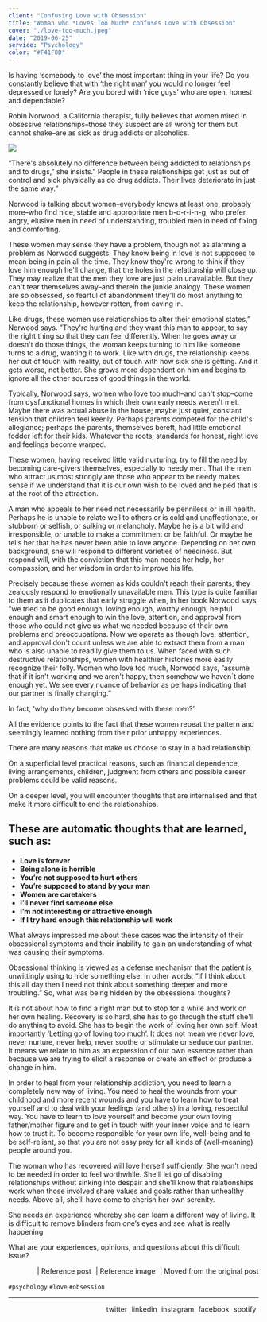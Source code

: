 ```yaml
---
client: "Confusing Love with Obsession"
title: "Woman who *Loves Too Much* confuses Love with Obsession"
cover: "./love-too-much.jpeg"
date: "2019-06-25"
service: "Psychology"
color: "#F41F8D"
---
```


Is having ‘somebody to love’ the most important thing in your life? Do you constantly believe that with ‘the right man’ you would no longer feel depressed or lonely? Are you bored with ‘nice guys’ who are open, honest and dependable?

Robin Norwood, a California therapist, fully believes that women mired in obsessive relationships–those they suspect are all wrong for them but cannot shake–are as sick as drug addicts or alcoholics.

![](./love-too-much.jpeg)

“There's absolutely no difference between being addicted to relationships and to drugs,” she insists.” People in these relationships get just as out of control and sick physically as do drug addicts. Their lives deteriorate in just the same way.”

Norwood is talking about women–everybody knows at least one, probably more–who find nice, stable and appropriate men b-o-r-i-n-g, who prefer angry, elusive men in need of understanding, troubled men in need of fixing and comforting.

These women may sense they have a problem, though not as alarming a problem as Norwood suggests. They know being in love is not supposed to mean being in pain all the time. They know they're wrong to think if they love him enough he'll change, that the holes in the relationship will close up. They may realize that the men they love are just plain unavailable. But they can't tear themselves away–and therein the junkie analogy. These women are so obsessed, so fearful of abandonment they'll do most anything to keep the relationship, however rotten, from caving in.

Like drugs, these women use relationships to alter their emotional states,” Norwood says. ”They're hurting and they want this man to appear, to say the right thing so that they can feel differently. When he goes away or doesn't do those things, the woman keeps turning to him like someone turns to a drug, wanting it to work. Like with drugs, the relationship keeps her out of touch with reality, out of touch with how sick she is getting. And it gets worse, not better. She grows more dependent on him and begins to ignore all the other sources of good things in the world.

Typically, Norwood says, women who love too much–and can't stop–come from dysfunctional homes in which their own early needs weren't met. Maybe there was actual abuse in the house; maybe just quiet, constant tension that children feel keenly. Perhaps parents competed for the child's allegiance; perhaps the parents, themselves bereft, had little emotional fodder left for their kids. Whatever the roots, standards for honest, right love and feelings become warped.

These women, having received little valid nurturing, try to fill the need by becoming care-givers themselves, especially to needy men. That the men who attract us most strongly are those who appear to be needy makes sense if we understand that it is our own wish to be loved and helped that is at the root of the attraction.

A man who appeals to her need not necessarily be penniless or in ill health. Perhaps he is unable to relate well to others or is cold and unaffectionate, or stubborn or selfish, or sulking or melancholy. Maybe he is a bit wild and irresponsible, or unable to make a commitment or be faithful. Or maybe he tells her that he has never been able to love anyone. Depending on her own background, she will respond to different varieties of neediness. But respond will, with the conviction that this man needs her help, her compassion, and her wisdom in order to improve his life.

Precisely because these women as kids couldn't reach their parents, they zealously respond to emotionally unavailable men. This type is quite familiar to them as it duplicates that early struggle when, in her book Norwood says, ”we tried to be good enough, loving enough, worthy enough, helpful enough and smart enough to win the love, attention, and approval from those who could not give us what we needed because of their own problems and preoccupations. Now we operate as though love, attention, and approval don't count unless we are able to extract them from a man who is also unable to readily give them to us. When faced with such destructive relationships, women with healthier histories more easily recognize their folly. Women who love too much, Norwood says, ”assume that if it isn't working and we aren't happy, then somehow we haven`t done enough yet. We see every nuance of behavior as perhaps indicating that our partner is finally changing.”

In fact, ‘why do they become obsessed with these men?’

All the evidence points to the fact that these women repeat the pattern and seemingly learned nothing from their prior unhappy experiences.

There are many reasons that make us choose to stay in a bad relationship.

On a superficial level practical reasons, such as financial dependence, living arrangements, children, judgment from others and possible career problems could be valid reasons.

On a deeper level, you will encounter thoughts that are internalised and that make it more difficult to end the relationships.

## These are automatic thoughts that are learned, such as:

- **Love is forever**
- **Being alone is horrible**
- **You’re not supposed to hurt others**
- **You’re supposed to stand by your man**
- **Women are caretakers**
- **I’ll never find someone else**
- **I’m not interesting or attractive enough**
- **If I try hard enough this relationship will work**

What always impressed me about these cases was the intensity of their obsessional symptoms and their inability to gain an understanding of what was causing their symptoms.

Obsessional thinking is viewed as a defense mechanism that the patient is unwittingly using to hide something else. In other words, “if I think about this all day then I need not think about something deeper and more troubling.” So, what was being hidden by the obsessional thoughts?

It is not about how to find a right man but to stop for a while and work on her own healing. Recovery is so hard, she has to go through the stuff she'll do anything to avoid. She has to begin the work of loving her own self. Most importantly ‘Letting go of loving too much’. It does not mean we never love, never nurture, never help, never soothe or stimulate or seduce our partner. It means we relate to him as an expression of our own essence rather than because we are trying to elicit a response or create an effect or produce a change in him.

In order to heal from your relationship addiction, you need to learn a completely new way of living. You need to heal the wounds from your childhood and more recent wounds and you have to learn how to treat yourself and to deal with your feelings (and others) in a loving, respectful way. You have to learn to love yourself and become your own loving father/mother figure and to get in touch with your inner voice and to learn how to trust it. To become responsible for your own life, well-being and to be self-reliant, so that you are not easy prey for all kinds of (well-meaning) people around you.

The woman who has recovered will love herself sufficiently. She won't need to be needed in order to feel worthwhile. She'll let go of disabling relationships without sinking into despair and she'll know that relationships work when those involved share values and goals rather than unhealthy needs. Above all, she'll have come to cherish her own serenity.

She needs an experience whereby she can learn a different way of living. It is difficult to remove blinders from one’s eyes and see what is really happening.

What are your experiences, opinions, and questions about this difficult issue?

<div style="text-align: right; margin-top: 0.55rem; margin-bottom: 0.40rem;">
    <a href="https://www.mentalhelp.net/women-who-love-too-much-are-you-one-of-them/" target="_blank" rel="noopener noreferrer" style="text-decoration:none;margin-right:5px;">
    | Reference post
    </a>
    <a href="https://www.pinterest.fr/pin/155303887180686174/" target="_blank" rel="noopener noreferrer" style="text-decoration:none;margin-right:5px;">
    | Reference image
    </a>
    <a href="https://fierecelynomad.wordpress.com/2019/06/25/women-who-love-too-much-confuses-love-with-obsession/" target="_blank" rel="noopener noreferrer" style="text-decoration:none;">
    | Moved from the original post
    </a>
</div>

`#psychology` `#love` `#obsession`

---

<div style="text-align: right; margin-top: 0.55rem;">
  <a href="https://twitter.com/beingbhuminist" target="_blank" rel="noopener noreferrer" style="text-decoration:none;margin-right:5px;">
    twitter
  </a>
  <a href="https://www.linkedin.com/in/bhumika-jain-sheth-22564721b/" target="_blank" rel="noopener noreferrer" style="text-decoration:none;margin-right:5px;">
    linkedin
  </a>
  <a href="https://www.instagram.com/beingbhuminist/" target="_blank" rel="noopener noreferrer" style="text-decoration:none;margin-right:5px;">
    instagram
  </a>
  <a href="https://www.facebook.com/Bhumika.Jain.007" target="_blank" rel="noopener noreferrer" style="text-decoration:none;margin-right:5px;">
    facebook
  </a>
  <a href="https://open.spotify.com/user/c52a3w6e1bf38tfbnuhdkhv9j?si=ea61aa4387ca4a23" target="_blank" rel="noopener noreferrer" style="text-decoration:none;margin-right:5px;">
    spotify
  </a>
</div>